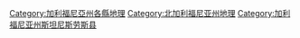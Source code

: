 [[Category:加利福尼亞州各縣地理|Category:加利福尼亞州各縣地理]]
[[Category:北加利福尼亚州地理|Category:北加利福尼亚州地理]]
[[Category:加利福尼亚州斯坦尼斯劳斯县|Category:加利福尼亚州斯坦尼斯劳斯县]]